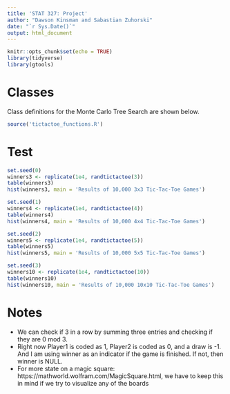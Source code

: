 ```yaml
---
title: 'STAT 327: Project'
author: "Dawson Kinsman and Sabastian Zuhorski"
date: "`r Sys.Date()`"
output: html_document
---
```


```r
knitr::opts_chunk$set(echo = TRUE)
library(tidyverse)
library(gtools)
```

# Classes
Class definitions for the Monte Carlo Tree Search are shown below. 
```r
source('tictactoe_functions.R')
```
# Test
                              
```r
set.seed(0)
winners3 <- replicate(1e4, randtictactoe(3))
table(winners3)
hist(winners3, main = 'Results of 10,000 3x3 Tic-Tac-Toe Games')
```

```r
set.seed(1)
winners4 <- replicate(1e4, randtictactoe(4))
table(winners4)
hist(winners4, main = 'Results of 10,000 4x4 Tic-Tac-Toe Games')
```

```r
set.seed(2)
winners5 <- replicate(1e4, randtictactoe(5))
table(winners5)
hist(winners5, main = 'Results of 10,000 5x5 Tic-Tac-Toe Games')
```


```r
set.seed(3)
winners10 <- replicate(1e4, randtictactoe(10))
table(winners10)
hist(winners10, main = 'Results of 10,000 10x10 Tic-Tac-Toe Games')
```


# Notes
- We can check if 3 in a row by summing three entries and checking if they are 0 mod 3.
- Right now Player1 is coded as 1, Player2 is coded as 0, and a draw is -1. And I am using winner as an indicator if the game is finished. If not, then winner is NULL.
- For more state on a magic square: https://mathworld.wolfram.com/MagicSquare.html, we have to keep this in mind if we try to visualize any of the boards





